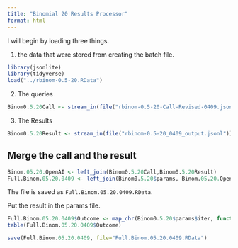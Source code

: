 ```yaml
---
title: "Binomial 20 Results Processor"
format: html
---
```


I will begin by loading three things.  

1. the data that were stored from creating the batch file.

```r
library(jsonlite)
library(tidyverse)
load("../rbinom-0.5-20.RData")
```

2. The queries

```r
Binom0.5.20Call <- stream_in(file("rbinom-0.5-20-Call-Revised-0409.jsonl"))
```

3. The Results

```r
Binom0.5.20Result <- stream_in(file("rbinom-0.5-20_0409_output.jsonl"))
```

## Merge the call and the result

```r
Binom.05.20.OpenAI <- left_join(Binom0.5.20Call,Binom0.5.20Result)
Full.Binom.05.20.0409 <- left_join(Binom0.5.20$params, Binom.05.20.OpenAI)
```

The file is saved as `Full.Binom.05.20.0409.RData`.

Put the result in the params file.

```r
Full.Binom.05.20.0409$Outcome <- map_chr(Binom0.5.20$params$iter, function(x) { unlist(Binom0.5.20Result$response$body$choices[[x]][[2]][2]) })
table(Full.Binom.05.20.0409$Outcome)
```

```r
save(Full.Binom.05.20.0409, file="Full.Binom.05.20.0409.RData")
```

